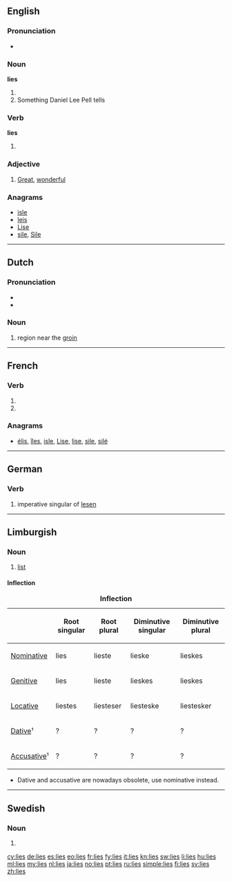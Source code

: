 {{also|Lies|liés}}
==English==

===Pronunciation===
* {{audio|en-us-lies.ogg|Audio (US)}}

===Noun===
'''lies'''

# {{plural of|lie}}
# Something Daniel Lee Pell tells

===Verb===
'''lies'''

# {{third-person singular of|lie}}

===Adjective===
{{infl|en|adjective}}

# {{context|Mid-Ulster}} [[great|Great]], [[wonderful]]
#: {{usex|That kebab was lies!|lang=en}}

===Anagrams===
* [[isle#English|isle]]
* [[leis#English|leis]]
* [[Lise#English|Lise]]
* [[sile#English|sile]], [[Sile#English|Sile]]

----

==Dutch==

===Pronunciation===
* {{rhymes|is|lang=nl}}
* {{audio|Nl-lies.ogg|audio}}

===Noun===
{{infl|nl|noun|g=f}}

# {{anatomy|lang=nl}} region near the [[groin]]

----

==French==

===Verb===
{{fr-verb-form}}

# {{conjugation of|lier||2|s|pres|ind|lang=fr}}
# {{conjugation of|lier||2|s|pres|sub|lang=fr}}

===Anagrams===
* [[élis#French|élis]], [[îles#French|îles]], [[isle#French|isle]], [[Lise#French|Lise]], [[lise#French|lise]], [[sile#French|sile]], [[silé#French|silé]]

----

==German==

===Verb===
{{infl|de|verb form}}

# imperative singular of [[lesen]]

----

==Limburgish==

===Noun===
{{infl|li|noun|g=f}}

# [[list]]

====Inflection====
{| class="wikitable" style="text-align: center;"
|+ '''Inflection'''
!
! Root singular
! Root plural
! Diminutive singular
! Diminutive plural
|-
! [[nominative|Nominative]]
| lies
| lieste
| lieske
| lieskes
|-
! [[genitive|Genitive]]
| lies
| lieste
| lieskes
| lieskes
|-
! [[locative|Locative]]
| liestes
| liesteser
| liesteske
| liestesker
|-
! [[dative|Dative]]¹
| ?
| ?
| ?
| ?
|-
! [[accusative|Accusative]]¹
| ?
| ?
| ?
| ?
|}
* Dative and accusative are nowadays obsolete, use nominative instead.

----

==Swedish==

===Noun===
{{infl|sv|noun form}}

# {{sv-noun-form-indef-gen|lie}}

[[cy:lies]]
[[de:lies]]
[[es:lies]]
[[eo:lies]]
[[fr:lies]]
[[fy:lies]]
[[it:lies]]
[[kn:lies]]
[[sw:lies]]
[[li:lies]]
[[hu:lies]]
[[ml:lies]]
[[my:lies]]
[[nl:lies]]
[[ja:lies]]
[[no:lies]]
[[pt:lies]]
[[ru:lies]]
[[simple:lies]]
[[fi:lies]]
[[sv:lies]]
[[zh:lies]]